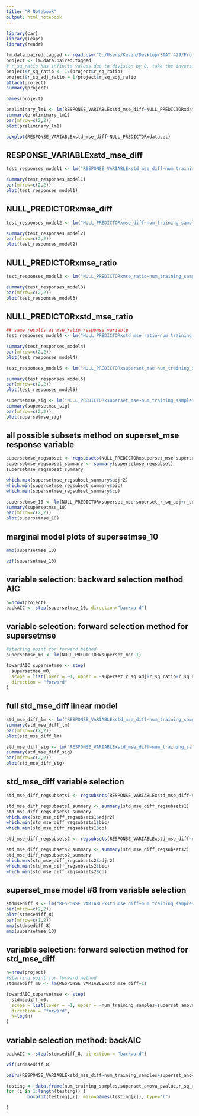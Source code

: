 ---
title: "R Notebook"
output: html_notebook
---

```{r}
library(car)
library(leaps)
library(readr)
```

```{r}
lm.data.paired.tagged <- read.csv("C:/Users/Kevin/Desktop/STAT 429/Project stuff/lm-data-paired-tagged.csv", sep="")
project <- lm.data.paired.tagged
# r_sq_ratio has infinite values due to division by 0, take the inverse
project$r_sq_ratio <- 1/(project$r_sq_ratio)
project$r_sq_adj_ratio = 1/project$r_sq_adj_ratio
attach(project)
summary(project)
```

```{r}
names(project)
```

```{r}
preliminary_lm1 <- lm(RESPONSE_VARIABLExstd_mse_diff~NULL_PREDICTORxdataset)
summary(preliminary_lm1)
par(mfrow=c(2,2))
plot(preliminary_lm1)

boxplot(RESPONSE_VARIABLExstd_mse_diff~NULL_PREDICTORxdataset)
```

## RESPONSE_VARIABLExstd_mse_diff
```{r}
test_responses_model1 <- lm("RESPONSE_VARIABLExstd_mse_diff~num_training_samples+superset_num_coefficients+added_predictor_coefficient+added_predictor_pvalue+superset_anova_pvalue+superset_r_sq+superset_r_sq_adj+r_sq_diff+r_sq_ratio+r_sq_adj_diff+r_sq_adj_ratio+aic_diff+aic_ratio+aic_corrected_diff+aic_corrected_ratio+bic_diff+bic_ratio+superset_normality_pvalue+normality_pvalue_diff+normality_pvalue_ratio+added_predictor_vif+mean_vif+max_vif+null_ptransform_pvalue+response_est_ptransform+added_predictor_est_ptransform", data=data)

summary(test_responses_model1)
par(mfrow=c(2,2))
plot(test_responses_model1)
```

## NULL_PREDICTORxmse_diff
```{r}
test_responses_model2 <- lm("NULL_PREDICTORxmse_diff~num_training_samples+superset_num_coefficients+added_predictor_coefficient+added_predictor_pvalue+superset_anova_pvalue+superset_r_sq+superset_r_sq_adj+r_sq_diff+r_sq_ratio+r_sq_adj_diff+r_sq_adj_ratio+aic_diff+aic_ratio+aic_corrected_diff+aic_corrected_ratio+bic_diff+bic_ratio+superset_normality_pvalue+normality_pvalue_diff+normality_pvalue_ratio+added_predictor_vif+mean_vif+max_vif+null_ptransform_pvalue+response_est_ptransform+added_predictor_est_ptransform", data=project)

summary(test_responses_model2)
par(mfrow=c(2,2))
plot(test_responses_model2)
```

## NULL_PREDICTORxmse_ratio
```{r}
test_responses_model3 <- lm("NULL_PREDICTORxmse_ratio~num_training_samples+superset_num_coefficients+added_predictor_coefficient+added_predictor_pvalue+superset_anova_pvalue+superset_r_sq+superset_r_sq_adj+r_sq_diff+r_sq_ratio+r_sq_adj_diff+r_sq_adj_ratio+aic_diff+aic_ratio+aic_corrected_diff+aic_corrected_ratio+bic_diff+bic_ratio+superset_normality_pvalue+normality_pvalue_diff+normality_pvalue_ratio+added_predictor_vif+mean_vif+max_vif+null_ptransform_pvalue+response_est_ptransform+added_predictor_est_ptransform", data=project)

summary(test_responses_model3)
par(mfrow=c(2,2))
plot(test_responses_model3)
```

## NULL_PREDICTORxstd_mse_ratio
```{r}
## same results as mse_ratio response variable
test_responses_model4 <- lm("NULL_PREDICTORxstd_mse_ratio~num_training_samples+superset_num_coefficients+added_predictor_coefficient+added_predictor_pvalue+superset_anova_pvalue+superset_r_sq+superset_r_sq_adj+r_sq_diff+r_sq_ratio+r_sq_adj_diff+r_sq_adj_ratio+aic_diff+aic_ratio+aic_corrected_diff+aic_corrected_ratio+bic_diff+bic_ratio+superset_normality_pvalue+normality_pvalue_diff+normality_pvalue_ratio+added_predictor_vif+mean_vif+max_vif+null_ptransform_pvalue+response_est_ptransform+added_predictor_est_ptransform", data=project)

summary(test_responses_model4)
par(mfrow=c(2,2))
plot(test_responses_model4)
```

```{r}
test_responses_model5 <- lm("NULL_PREDICTORxsuperset_mse~num_training_samples+superset_num_coefficients+superset_anova_pvalue+superset_r_sq+superset_r_sq_adj+r_sq_diff+r_sq_ratio+r_sq_adj_diff+r_sq_adj_ratio+aic_diff+aic_ratio+bic_diff+bic_ratio+superset_normality_pvalue+normality_pvalue_diff+normality_pvalue_ratio+added_predictor_vif+mean_vif+max_vif+null_ptransform_pvalue+response_est_ptransform+added_predictor_est_ptransform", data=project)

summary(test_responses_model5)
par(mfrow=c(2,2))
plot(test_responses_model5)
```
```{r}
supersetmse_sig <- lm("NULL_PREDICTORxsuperset_mse~num_training_samples+superset_r_sq_adj+r_sq_ratio+r_sq_adj_diff+aic_diff+bic_diff+superset_normality_pvalue+mean_vif+null_ptransform_pvalue+response_est_ptransform+added_predictor_est_ptransform", data=project)
summary(supersetmse_sig)
par(mfrow=c(2,2))
plot(supersetmse_sig)
```

## all possible subsets method on superset_mse response variable
```{r}
supersetmse_regsubset <- regsubsets(NULL_PREDICTORxsuperset_mse~superset_r_sq_adj+r_sq_ratio+r_sq_adj_diff+aic_diff+bic_diff+superset_normality_pvalue+mean_vif+null_ptransform_pvalue+response_est_ptransform+added_predictor_est_ptransform, data=project, nvmax = 25)
supersetmse_regsubset_summary <- summary(supersetmse_regsubset)
supersetmse_regsubset_summary

which.max(supersetmse_regsubset_summary$adjr2)
which.min(supersetmse_regsubset_summary$bic)
which.min(supersetmse_regsubset_summary$cp)
```

```{r}
supersetmse_10 <- lm(NULL_PREDICTORxsuperset_mse~superset_r_sq_adj+r_sq_ratio+r_sq_adj_diff+aic_diff+bic_diff+superset_normality_pvalue+mean_vif+null_ptransform_pvalue+response_est_ptransform+added_predictor_est_ptransform, data=project)
summary(supersetmse_10)
par(mfrow=c(2,2))
plot(supersetmse_10)
```
## marginal model plots of supersetmse_10

```{r}
mmp(supersetmse_10)
```

```{r}
vif(supersetmse_10)
```

## variable selection: backward selection method AIC
```{r}
n=nrow(project)
backAIC <- step(supersetmse_10, direction="backward")
```

## variable selection: forward selection method for supersetmse

```{r}
#starting point for forward method
supersetmse_m0 <- lm(NULL_PREDICTORxsuperset_mse~1)

fowardAIC_supersetmse <- step(
  supersetmse_m0,
  scope = list(lower = ~1, upper = ~superset_r_sq_adj+r_sq_ratio+r_sq_adj_diff+aic_diff+bic_diff+superset_normality_pvalue+mean_vif+null_ptransform_pvalue+response_est_ptransform+added_predictor_est_ptransform),
  direction = "forward"
)
```




## full std_mse_diff linear model
```{r}
std_mse_diff_lm <- lm("RESPONSE_VARIABLExstd_mse_diff~num_training_samples+superset_num_coefficients+superset_anova_pvalue+superset_r_sq+superset_r_sq_adj+r_sq_diff+r_sq_ratio+r_sq_adj_diff+r_sq_adj_ratio+aic_diff+aic_ratio+bic_diff+bic_ratio+superset_normality_pvalue+normality_pvalue_diff+normality_pvalue_ratio+added_predictor_vif+mean_vif+max_vif+null_ptransform_pvalue+response_est_ptransform+added_predictor_est_ptransform", data=project)
summary(std_mse_diff_lm)
par(mfrow=c(2,2))
plot(std_mse_diff_lm)
```

```{r}
std_mse_diff_sig <- lm("RESPONSE_VARIABLExstd_mse_diff~num_training_samples+superset_anova_pvalue+r_sq_adj_diff+aic_diff+bic_diff+mean_vif+null_ptransform_pvalue+response_est_ptransform", data=project)
summary(std_mse_diff_sig)
par(mfrow=c(2,2))
plot(std_mse_diff_sig)
```

## std_mse_diff variable selection
```{r}
std_mse_diff_regsubsets1 <- regsubsets(RESPONSE_VARIABLExstd_mse_diff~num_training_samples+superset_num_coefficients+superset_anova_pvalue+superset_r_sq+superset_r_sq_adj+r_sq_diff+r_sq_ratio+r_sq_adj_diff+r_sq_adj_ratio+aic_diff+aic_ratio+bic_diff+bic_ratio+superset_normality_pvalue+normality_pvalue_diff+normality_pvalue_ratio+added_predictor_vif+mean_vif+max_vif+null_ptransform_pvalue+response_est_ptransform+added_predictor_est_ptransform, data=project, nvmax=25)

std_mse_diff_regsubsets1_summary <- summary(std_mse_diff_regsubsets1)
std_mse_diff_regsubsets1_summary
which.max(std_mse_diff_regsubsets1$adjr2)
which.min(std_mse_diff_regsubsets1$bic)
which.min(std_mse_diff_regsubsets1$cp)

std_mse_diff_regsubsets2 <- regsubsets(RESPONSE_VARIABLExstd_mse_diff~num_training_samples+superset_anova_pvalue+r_sq_adj_diff+aic_diff+bic_diff+mean_vif+null_ptransform_pvalue+response_est_ptransform, data=project, nvmax=15)

std_mse_diff_regsubsets2_summary <- summary(std_mse_diff_regsubsets2)
std_mse_diff_regsubsets2_summary
which.max(std_mse_diff_regsubsets2$adjr2)
which.min(std_mse_diff_regsubsets2$bic)
which.min(std_mse_diff_regsubsets2$cp)
```

## superset_mse model #8 from variable selection
```{r}
stdmsediff_8 <- lm("RESPONSE_VARIABLExstd_mse_diff~num_training_samples+superset_anova_pvalue+r_sq_adj_diff+aic_diff+bic_diff+mean_vif+null_ptransform_pvalue+response_est_ptransform", data=project)
par(mfrow=c(2,2))
plot(stdmsediff_8)
par(mfrow=c(1,2))
mmp(stdmsediff_8)
mmp(supersetmse_10)
```

## variable selection: forward selection method for std_mse_diff

```{r}
n=nrow(project)
#starting point for forward method
stdmsediff_m0 <- lm(RESPONSE_VARIABLExstd_mse_diff~1)

fowardAIC_supersetmse <- step(
  stdmsediff_m0,
  scope = list(lower = ~1, upper = ~num_training_samples+superset_anova_pvalue+r_sq_adj_diff+aic_diff+bic_diff+mean_vif+null_ptransform_pvalue+response_est_ptransform),
  direction = "forward",
  k=log(n)
)
```

## variable selection method: backAIC

```{r}
backAIC <- step(stdmsediff_8, direction = "backward")
```

```{r}
vif(stdmsediff_8)
```

```{r}
pairs(RESPONSE_VARIABLExstd_mse_diff~num_training_samples+superset_anova_pvalue+r_sq_adj_diff+aic_diff+bic_diff+mean_vif+null_ptransform_pvalue+response_est_ptransform, data=project, lower.panel=NULL)
```

```{r}
testing <- data.frame(num_training_samples,superset_anova_pvalue,r_sq_adj_diff,aic_diff,bic_diff,mean_vif,null_ptransform_pvalue,response_est_ptransform)
for (i in 1:length(testing)) {
        boxplot(testing[,i], main=names(testing[i]), type="l")

}
```

